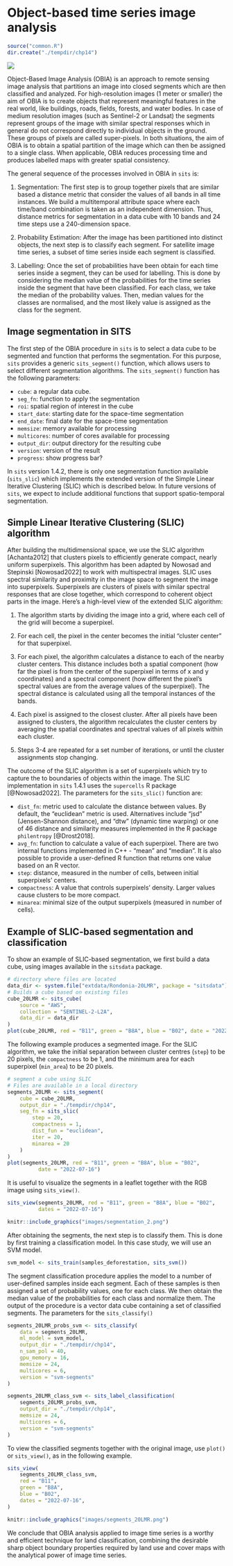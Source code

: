 # Object-based time series image analysis {.unnumbered}

```r
source("common.R")
dir.create("./tempdir/chp14")
```

<a href="https://www.kaggle.com/code/esensing/object-based-image-time-series-classification" target="_blank"><img src="https://kaggle.com/static/images/open-in-kaggle.svg"/></a>

Object-Based Image Analysis (OBIA) is an approach to remote sensing image analysis that partitions an image into closed segments which are then classified and analyzed. For high-resolution images (1 meter or smaller) the aim of OBIA is to create objects that represent meaningful features in the real world, like buildings, roads, fields, forests, and water bodies. In case of medium resolution images (such as Sentinel-2 or Landsat) the segments represent groups  of the image with similar spectral responses which in general do not correspond directly to individual objects in the ground. These groups of pixels are called super-pixels. In both situations, the aim of OBIA is to obtain a spatial partition of the image which can then be assigned to a single class. When applicable, OBIA reduces processing time and produces labelled maps with greater spatial consistency.

The general sequence of the processes involved in OBIA in `sits` is:

1.  Segmentation: The first step is to group together pixels that are similar based a distance metric that consider the values of all bands in all time instances. We build a multitemporal attribute space where each time/band combination is taken as an independent dimension. Thus, distance metrics for segmentation in a data cube with 10 bands and 24 time steps use a 240-dimension space.

2.  Probability Estimation: After the image has been partitioned into distinct objects, the next step is to classify each segment. For satellite image time series, a subset of time series inside each segment is classified. 

3. Labelling: Once the set of probabilities have been obtain for each time series inside a segment, they can be used for labelling. This is done by considering the median value of the probabilities for the time series inside the segment that have been classified. For each class, we take the median of the probability values. Then, median values for the classes are normalised, and the most likely value is assigned as the class for the segment. 

## Image segmentation in SITS{-}

The first step of the OBIA procedure in `sits` is to select a data cube to be segmented and function that performs the segmentation. For this purpose, `sits` provides a generic `sits_segment()` function, which allows users to select different segmentation algorithms. The `sits_segment()` function has the following parameters:

-   `cube`: a regular data cube.
-   `seg_fn`: function to apply the segmentation
-   `roi`: spatial region of interest in the cube
-   `start_date`: starting date for the space-time segmentation
-   `end_date`: final date for the space-time segmentation
-   `memsize`: memory available for processing
-   `multicores`: number of cores available for processing
-   `output_dir`: output directory for the resulting cube
-   `version`: version of the result
-   `progress`: show progress bar?

In `sits` version 1.4.2, there is only one segmentation function available (`sits_slic`) which implements the extended version of the Simple Linear Iterative Clustering (SLIC) which is described below. In future versions of `sits`, we expect to include additional functions that support spatio-temporal segmentation.

## Simple Linear Iterative Clustering (SLIC) algorithm{-}

 After building the multidimensional space, we use the SLIC algorithm [Achanta2012] that clusters pixels to efficiently generate compact, nearly uniform superpixels. This algorithm has been adapted by Nowosad and Stepinski [Nowosad2022] to work with multispectral images. SLIC uses spectral similarity and proximity in the image space to segment the image into superpixels. Superpixels are clusters of pixels with similar spectral responses that are close together, which correspond to coherent object parts in the image. Here's a high-level view of the extended SLIC algorithm:

1.  The algorithm starts by dividing the image into a grid, where each cell of the grid will become a superpixel.

2.  For each cell, the pixel in the center becomes the initial "cluster center" for that superpixel.

3.  For each pixel, the algorithm calculates a distance to each of the nearby cluster centers. This distance includes both a spatial component (how far the pixel is from the center of the superpixel in terms of x and y coordinates) and a spectral component (how different the pixel's spectral values are from the average values of the superpixel). The spectral distance is calculated using all the temporal instances of the bands. 

4.  Each pixel is assigned to the closest cluster. After all pixels have been assigned to clusters, the algorithm recalculates the cluster centers by averaging the spatial coordinates and spectral values of all pixels within each cluster.

5.  Steps 3-4 are repeated for a set number of iterations, or until the cluster assignments stop changing.

The outcome of the SLIC algorithm is a set of superpixels which try to capture the to boundaries of objects within the image. The SLIC implementation in `sits` 1.4.1 uses the `supercells` R package [@Nowosad2022]. The parameters for the `sits_slic()` function are:

-   `dist_fn`: metric used to calculate the distance between values. By default, the "euclidean" metric is used. Alternatives include "jsd" (Jensen-Shannon distance), and "dtw" (dynamic time warping) or one of 46 distance and similarity measures implemented in the R package `philentropy` [@Drost2018].
-   `avg_fn`: function to calculate a value of each superpixel. There are two internal functions implemented in C++ - "mean" and "median". It is also possible to provide a user-defined R function that returns one value based on an R vector.
-   `step`: distance, measured in the number of cells, between initial superpixels' centers.
-   `compactness`: A value that controls superpixels' density. Larger values cause clusters to be more compact.
-   `minarea`: minimal size of the output superpixels (measured in number of cells).

## Example of SLIC-based segmentation and classification{-}

To show an example of SLIC-based segmentation, we first build a data cube, using images available in the `sitsdata` package.

```r
# directory where files are located
data_dir <- system.file("extdata/Rondonia-20LMR", package = "sitsdata")
# Builds a cube based on existing files
cube_20LMR <- sits_cube(
    source = "AWS",
    collection = "SENTINEL-2-L2A",
    data_dir = data_dir
)
plot(cube_20LMR, red = "B11", green = "B8A", blue = "B02", date = "2022-07-16")
```

The following example produces a segmented image. For the SLIC algorithm, we take the initial separation between cluster centres (`step`) to be 20 pixels, the `compactness` to be 1, and the minimum area for each superpixel (`min_area`) to be 20 pixels.

```r
# segment a cube using SLIC
# Files are available in a local directory 
segments_20LMR <- sits_segment(
    cube = cube_20LMR,
    output_dir = "./tempdir/chp14",
    seg_fn = sits_slic(
        step = 20,
        compactness = 1,
        dist_fun = "euclidean",
        iter = 20,
        minarea = 20
    )
)
plot(segments_20LMR, red = "B11", green = "B8A", blue = "B02", 
          date = "2022-07-16")
```

It is useful to visualize the segments in a leaflet together with the RGB image using `sits_view()`.

```r
sits_view(segments_20LMR, red = "B11", green = "B8A", blue = "B02", 
          dates = "2022-07-16")
```

```r
knitr::include_graphics("images/segmentation_2.png")
```

After obtaining the segments, the next step is to classify them. This is done by first training a classification model. In this case study, we will use an SVM model.

```r
svm_model <- sits_train(samples_deforestation, sits_svm())
```

The segment classification procedure applies the model to a number of user-defined samples inside each segment. Each of these samples is then assigned a set of probability values, one for each class. We then obtain the median value of the probabilities for each class and normalize them. The output of the procedure is a vector data cube containing a set of classified segments. The parameters for the `sits_classify()`

```r

segments_20LMR_probs_svm <- sits_classify(
    data = segments_20LMR,
    ml_model = svm_model,
    output_dir = "./tempdir/chp14",
    n_sam_pol = 40,
    gpu_memory = 16,
    memsize = 24,
    multicores = 6,
    version = "svm-segments"
)

segments_20LMR_class_svm <- sits_label_classification(
    segments_20LMR_probs_svm,
    output_dir = "./tempdir/chp14",
    memsize = 24,
    multicores = 6,
    version = "svm-segments"
)
```

To view the classified segments together with the original image, use `plot()` or `sits_view()`, as in the following example.

```r
sits_view(
    segments_20LMR_class_svm, 
    red = "B11", 
    green = "B8A", 
    blue = "B02", 
    dates = "2022-07-16",
)
```

```r
knitr::include_graphics("images/segments_20LMR.png")
```

We conclude that OBIA analysis applied to image time series is a worthy and efficient technique for land classification, combining the desirable sharp object boundary properties required by land use and cover maps with the analytical power of image time series. 